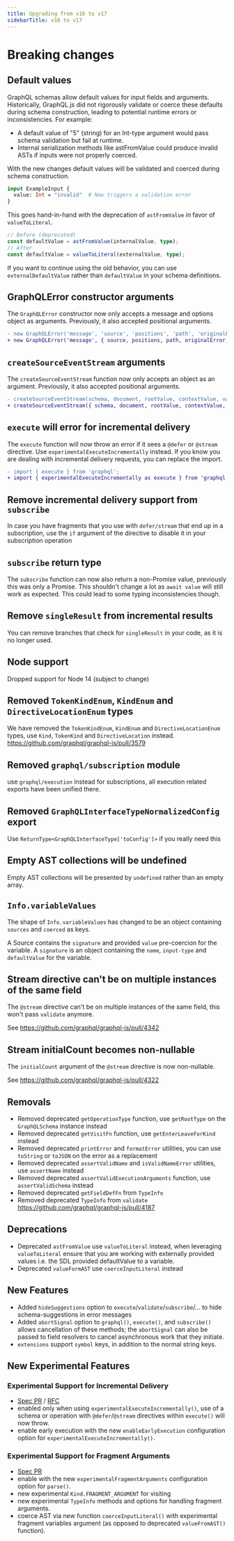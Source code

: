 ```yaml
---
title: Upgrading from v16 to v17
sidebarTitle: v16 to v17
---
```



# Breaking changes

## Default values

GraphQL schemas allow default values for input fields and arguments. Historically, GraphQL.js did not rigorously validate or coerce these
defaults during schema construction, leading to potential runtime errors or inconsistencies. For example:

- A default value of "5" (string) for an Int-type argument would pass schema validation but fail at runtime.
- Internal serialization methods like astFromValue could produce invalid ASTs if inputs were not properly coerced.

With the new changes default values will be validated and coerced during schema construction.

```graphql
input ExampleInput {
  value: Int = "invalid"  # Now triggers a validation error
}
```

This goes hand-in-hand with the deprecation of `astFromValue` in favor of `valueToLiteral`.

```ts
// Before (deprecated)
const defaultValue = astFromValue(internalValue, type);
// After
const defaultValue = valueToLiteral(externalValue, type);
```

If you want to continue using the old behavior, you can use `externalDefaultValue` rather than `defaultValue` in your schema definitions.

## GraphQLError constructor arguments

The `GraphQLError` constructor now only accepts a message and options object as arguments. Previously, it also accepted positional arguments.

```diff
- new GraphQLError('message', 'source', 'positions', 'path', 'originalError', 'extensions');
+ new GraphQLError('message', { source, positions, path, originalError, extensions });
```

## `createSourceEventStream` arguments

The `createSourceEventStream` function now only accepts an object as an argument. Previously, it also accepted positional arguments.

```diff
- createSourceEventStream(schema, document, rootValue, contextValue, variableValues, operationName);
+ createSourceEventStream({ schema, document, rootValue, contextValue, variableValues, operationName });
```

## `execute` will error for incremental delivery

The `execute` function will now throw an error if it sees a `@defer` or `@stream` directive. Use `experimentalExecuteIncrementally` instead.
If you know you are dealing with incremental delivery requests, you can replace the import.

```diff
- import { execute } from 'graphql';
+ import { experimentalExecuteIncrementally as execute } from 'graphql';
```

## Remove incremental delivery support from `subscribe`

In case you have fragments that you use with `defer/stream` that end up in a subscription,
use the `if` argument of the directive to disable it in your subscription operation

## `subscribe` return type

The `subscribe` function can now also return a non-Promise value, previously this was only a Promise.
This shouldn't change a lot as `await value` will still work as expected. This could lead to
some typing inconsistencies though.

## Remove `singleResult` from incremental results

You can remove branches that check for `singleResult` in your code, as it is no longer used.

## Node support

Dropped support for Node 14 (subject to change)

## Removed `TokenKindEnum`, `KindEnum` and `DirectiveLocationEnum` types

We have removed the `TokenKindEnum`, `KindEnum` and `DirectiveLocationEnum` types,
use `Kind`, `TokenKind` and `DirectiveLocation` instead. https://github.com/graphql/graphql-js/pull/3579

## Removed `graphql/subscription` module

use `graphql/execution` instead for subscriptions, all execution related exports have been
unified there.

## Removed `GraphQLInterfaceTypeNormalizedConfig` export

Use `ReturnType<GraphQLInterfaceType['toConfig']>` if you really need this

## Empty AST collections will be undefined

Empty AST collections will be presented by `undefined` rather than an empty array.

## `Info.variableValues`

The shape of `Info.variableValues` has changed to be an object containing
`sources` and `coerced` as keys.

A Source contains the `signature` and provided `value` pre-coercion for the
variable. A `signature` is an object containing the `name`, `input-type` and
`defaultValue` for the variable.

## Stream directive can't be on multiple instances of the same field

The `@stream` directive can't be on multiple instances of the same field,
this won't pass `validate` anymore.

See https://github.com/graphql/graphql-js/pull/4342

## Stream initialCount becomes non-nullable

The `initialCount` argument of the `@stream` directive is now non-nullable.

See https://github.com/graphql/graphql-js/pull/4322


## Removals

- Removed deprecated `getOperationType` function, use `getRootType` on the `GraphQLSchema` instance instead
- Removed deprecated `getVisitFn` function, use `getEnterLeaveForKind` instead
- Removed deprecated `printError` and `formatError` utilities, you can use `toString` or `toJSON` on the error as a replacement
- Removed deprecated `assertValidName` and `isValidNameError` utilities, use `assertName` instead
- Removed deprecated `assertValidExecutionArguments` function, use `assertValidSchema` instead
- Removed deprecated `getFieldDefFn` from `TypeInfo`
- Removed deprecated `TypeInfo` from `validate` https://github.com/graphql/graphql-js/pull/4187

## Deprecations

- Deprecated  `astFromValue` use `valueToLiteral` instead, when leveraging `valueToLiteral` ensure
  that you are working with externally provided values i.e. the SDL provided defaultValue to a variable.
- Deprecated `valueFormAST` use `coerceInputLiteral` instead

## New Features

- Added `hideSuggestions` option to `execute`/`validate`/`subscribe`/... to hide schema-suggestions in error messages
- Added `abortSignal` option to `graphql()`, `execute()`, and `subscribe()` allows cancellation of these methods;
  the `abortSignal` can also be passed to field resolvers to cancel asynchronous work that they initiate.
- `extensions` support `symbol` keys, in addition to the normal string keys.

## New Experimental Features

### Experimental Support for Incremental Delivery

- [Spec PR](https://github.com/graphql/graphql-spec/pull/1110) / [RFC](https://github.com/graphql/graphql-wg/blob/main/rfcs/DeferStream.md)
- enabled only when using `experimentalExecuteIncrementally()`, use of a schema or operation with `@defer`/`@stream` directives within `execute()` will now throw.
- enable early execution with the new `enableEarlyExecution` configuration option for `experimentalExecuteIncrementally()`.

### Experimental Support for Fragment Arguments

- [Spec PR](https://github.com/graphql/graphql-spec/pull/1081)
- enable with the new `experimentalFragmentArguments` configuration option for `parse()`.
- new experimental `Kind.FRAGMENT_ARGUMENT` for visiting
- new experimental `TypeInfo` methods and options for handling fragment arguments.
- coerce AST via new function `coerceInputLiteral()` with experimental fragment variables argument (as opposed to deprecated `valueFromAST()` function).
